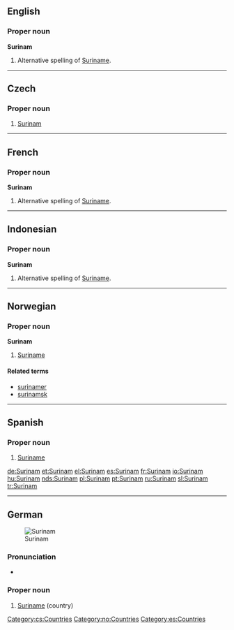 ==English==

===Proper noun===
'''Surinam'''
# Alternative spelling of [[Suriname]].

----
==Czech==

===Proper noun===
{{cs-proper noun|g=m}}

# [[#English|Surinam]]

[[Category:cs:Countries]]
----

==French==

===Proper noun===
'''Surinam'''
# Alternative spelling of [[Suriname]].

----
==Indonesian==

===Proper noun===
'''Surinam'''
# Alternative spelling of [[Suriname]].

----
==Norwegian==
===Proper noun===
[[Category:no:Countries]]
'''Surinam'''
#[[Suriname]]
====Related terms====
*[[surinamer]]
*[[surinamsk]]

----
==Spanish==
===Proper noun===
{{es-proper noun}}

# [[Suriname]]

[[Category:es:Countries]]

[[de:Surinam]]
[[et:Surinam]]
[[el:Surinam]]
[[es:Surinam]]
[[fr:Surinam]]
[[io:Surinam]]
[[hu:Surinam]]
[[nds:Surinam]]
[[pl:Surinam]]
[[pt:Surinam]]
[[ru:Surinam]]
[[sl:Surinam]]
[[tr:Surinam]]

----
{{rfc-auto|sort languages}}
==German==
[[Image:LocationSuriname.png|thumb|Surinam]]

===Pronunciation===
* {{IPA|/ˈzuːrinam/|lang=de}}

===Proper noun===
{{infl|de|proper noun}}

# [[Suriname]] (country)

{{tbot entry|German|Suriname|2008|April|de}}
